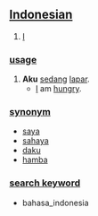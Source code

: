 == [[Indonesian]] ==

# [[I]]

=== [[usage]] ===
# '''Aku''' [[sedang]] [[lapar]].
#* [[I]] am [[hungry]].

=== [[synonym]] ===
* [[saya]]
* [[sahaya]]
* [[daku]]
* [[hamba]]

=== [[search keyword]] ===
* bahasa_indonesia